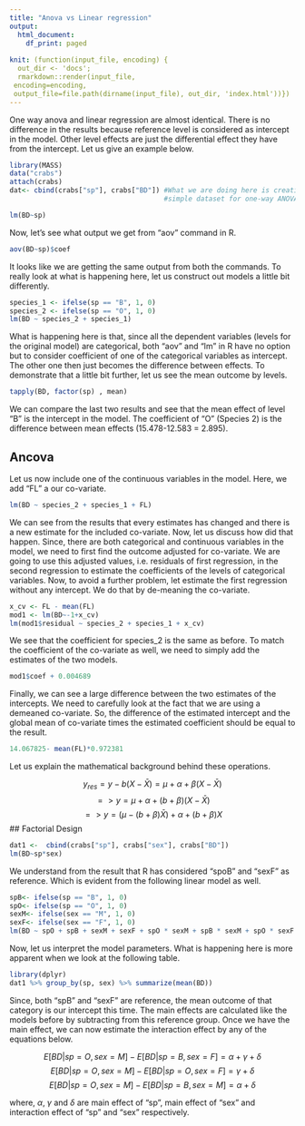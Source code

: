 ```yaml
---
title: "Anova vs Linear regression"
output:
  html_document:
    df_print: paged
    
knit: (function(input_file, encoding) {
  out_dir <- 'docs';
  rmarkdown::render(input_file,
 encoding=encoding,
 output_file=file.path(dirname(input_file), out_dir, 'index.html'))})
---
```



One way anova and linear regression are almost identical. There is no difference in the results because reference level is considered as intercept in the model. Other level effects are just the differential effect they have from the intercept. Let us give an example below.

```r
library(MASS)
data("crabs")
attach(crabs)
dat<- cbind(crabs["sp"], crabs["BD"]) #What we are doing here is creating a 
                                      #simple dataset for one-way ANOVA

lm(BD~sp)
```
Now, let's see what output we get from "aov" command in R. 

```r
aov(BD~sp)$coef
```
It looks like we are getting the same output from both the commands. To really look at what is happening here, let us construct out models a little bit differently. 

```r
species_1 <- ifelse(sp == "B", 1, 0)
species_2 <- ifelse(sp == "O", 1, 0)
lm(BD ~ species_2 + species_1)

```
What is happening here is that, since all the dependent variables (levels for the original model) are categorical, both "aov" and "lm" in R have no option but to consider coefficient of one of the categorical variables as intercept. The other one then just becomes the difference between effects. To demonstrate that a little bit further, let us see the mean outcome by levels.

```r
tapply(BD, factor(sp) , mean)
```
We can compare the last two results and see that the mean effect of level "B" is the intercept in the model. The coefficient of "O" (Species 2) is  the difference between mean effects (15.478-12.583 = 2.895). 

## Ancova 

Let us now include one of the continuous variables in the model. Here, we add "FL" a our co-variate. 

```r
lm(BD ~ species_2 + species_1 + FL)
```

We can see from the results that every estimates has changed and there is a new estimate for the included co-variate. Now, let us discuss how did that happen. Since, there are both categorical and continuous variables in the model, we need to first find the outcome adjusted for co-variate. We are going to use this adjusted values, i.e. residuals of first regression, in the second regression to estimate the coefficients of the levels of categorical variables. Now, to avoid a further problem, let estimate the first regression without any intercept. We do that by de-meaning the co-variate.

```r
x_cv <- FL - mean(FL)
mod1 <- lm(BD~-1+x_cv)
lm(mod1$residual ~ species_2 + species_1 + x_cv)
```
We see that the coefficient for species_2 is the same as before. To match the coefficient of the co-variate as well, we need to simply add the estimates of the two models. 

```r
mod1$coef + 0.004689
```
Finally, we can see a large difference between the two estimates of the intercepts. We need to carefully look at the fact that we are using a demeaned co-variate. So, the difference of the estimated intercept and the global mean of co-variate times the estimated coefficient should be equal to the result.   

```r
14.067825- mean(FL)*0.972381
```
Let us explain the mathematical background behind these operations. 

$$y_{res} = y - b(X-\bar{X})=\mu + \alpha + \beta(X-\bar{X})$$
$$=> y = \mu + \alpha + (b + \beta)(X-\bar{X})$$
$$=> y = (\mu - (b + \beta)\bar{X}) + \alpha + (b + \beta)X$$
## Factorial Design

```r
dat1 <-  cbind(crabs["sp"], crabs["sex"], crabs["BD"])
lm(BD~sp*sex)
```
We understand from the result that R has considered "spoB" and "sexF" as reference. Which is evident from the following linear model as well.

```r
spB<- ifelse(sp == "B", 1, 0)
spO<- ifelse(sp == "O", 1, 0)
sexM<- ifelse(sex == "M", 1, 0)
sexF<- ifelse(sex == "F", 1, 0)
lm(BD ~ spO + spB + sexM + sexF + spO * sexM + spB * sexM + spO * sexF + spB * sexF)
```
Now, let us interpret the model parameters. What is happening here is more apparent when we look at the following table.

```r
library(dplyr)
dat1 %>% group_by(sp, sex) %>% summarize(mean(BD))
```
Since, both "spB" and "sexF" are reference, the mean outcome of that category is our intercept this time. The main effects are calculated like the models before by subtracting from this reference group. Once we have the main effect, we can now estimate the interaction effect by any of the equations below.

$$E[BD|sp = O, sex = M] - E[BD|sp = B, sex = F] = \alpha + \gamma + \delta$$
$$E[BD|sp = O, sex = M] - E[BD|sp = O, sex = F] = \gamma + \delta$$
$$E[BD|sp = O, sex = M] - E[BD|sp = B, sex = M] = \alpha + \delta$$

where, $\alpha$, $\gamma$ and $\delta$ are main effect of "sp", main effect of "sex" and interaction effect of "sp" and "sex" respectively. 

